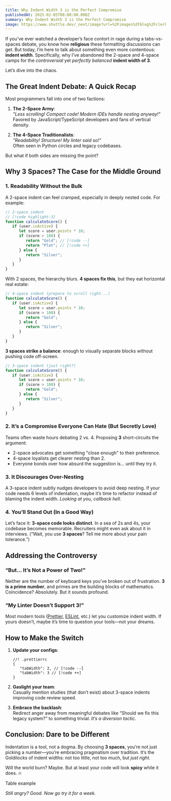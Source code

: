 ```yaml
---
title: Why Indent Width 3 is the Perfect Compromise
publishedAt: 2025-02-05T00:00:00.000Z
summary: Why Indent Width 3 is the Perfect Compromise
image: https://www.shuttle.dev/_next/image?url=%2Fimages%2Fblog%2Fclerk-rust-thumb.png&w=1920&q=75
---
```





If you’ve ever watched a developer’s face contort in rage during a tabs-vs-spaces debate, you know how **religious** these formatting discussions can get. But today, I’m here to talk about something even more contentious: **indent width**. Specifically, why I’ve abandoned the 2-space and 4-space camps for the _controversial_ yet _perfectly balanced_ **indent width of 3**.

Let’s dive into the chaos.

## The Great Indent Debate: A Quick Recap

Most programmers fall into one of two factions:

1. **The 2-Space Army**:  
   _"Less scrolling! Compact code! Modern IDEs handle nesting anyway!"_  
   Favored by JavaScript/TypeScript developers and fans of vertical density.

2. **The 4-Space Traditionalists**:  
   _"Readability! Structure! My linter said so!"_  
   Often seen in Python circles and legacy codebases.

But what if both sides are missing the point?

## Why 3 Spaces? The Case for the Middle Ground

### 1. **Readability Without the Bulk**

A 2-space indent can feel cramped, especially in deeply nested code. For example:

```javascript
// 2-space indent
// [!code highlight:3]
function calculateScore() {
   if (user.isActive) {
      let score = user.points * 10;
      if (score > 100) {
         return "Gold"; // [!code --]
         return "Plat"; // [!code ++]
      } else {
         return "Silver";
      }
   }
}
```

With 2 spaces, the hierarchy blurs. **4 spaces fix this**, but they eat horizontal real estate:

```javascript
// 4-space indent (prepare to scroll right...)
function calculateScore() {
   if (user.isActive) {
      let score = user.points * 10;
      if (score > 100) {
         return "Gold";
      } else {
         return "Silver";
      }
   }
}
```

**3 spaces strike a balance**: enough to visually separate blocks without pushing code off-screen.

```javascript
// 3-space indent (just right?)
function calculateScore() {
   if (user.isActive) {
      let score = user.points * 10;
      if (score > 100) {
         return "Gold";
      } else {
         return "Silver";
      }
   }
}
```

### 2. **It’s a Compromise Everyone Can Hate (But Secretly Love)**

Teams often waste hours debating 2 vs. 4. Proposing **3** short-circuits the argument:

- 2-space advocates get something "close enough" to their preference.
- 4-space loyalists get clearer nesting than 2.
- Everyone bonds over how absurd the suggestion is… until they try it.

### 3. **It Discourages Over-Nesting**

A 3-space indent subtly nudges developers to avoid deep nesting. If your code needs 6 levels of indentation, maybe it’s time to refactor instead of blaming the indent width. _Looking at you, callback hell._

### 4. **You’ll Stand Out (In a Good Way)**

Let’s face it: **3-space code looks distinct**. In a sea of 2s and 4s, your codebase becomes memorable. Recruiters might even ask about it in interviews. (“Wait, you use **3 spaces**? Tell me more about your pain tolerance.”)

## Addressing the Controversy

### “But… It’s Not a Power of Two!”

Neither are the number of keyboard keys you’ve broken out of frustration. **3 is a prime number**, and primes are the building blocks of mathematics. Coincidence? Absolutely. But it sounds profound.

### “My Linter Doesn’t Support 3!”

Most modern tools ([Prettier](https://prettier.io), [ESLint](https://eslint.org), etc.) let you customize indent width. If yours doesn’t, maybe it’s time to question your tools—not your dreams.

## How to Make the Switch

1. **Update your configs**:

   ```jsonc
   //! .prettierrc
   {
      "tabWidth": 2, // [!code --]
      "tabWidth": 3 // [!code ++]
   }
   ```

2. **Gaslight your team**:  
   Casually mention studies (that don’t exist) about 3-space indents improving code review speed.

3. **Embrace the backlash**:  
   Redirect anger away from meaningful debates like “Should we fix this legacy system?” to something trivial. _It’s a diversion tactic._

## Conclusion: Dare to be Different

Indentation is a tool, not a dogma. By choosing **3 spaces**, you’re not just picking a number—you’re embracing pragmatism over tradition. It’s the Goldilocks of indent widths: not too little, not too much, but _just right_.

Will the world burn? Maybe. But at least your code will look **spicy** while it does. 🔥


Table example





_Still angry? Good. Now go try it for a week._
